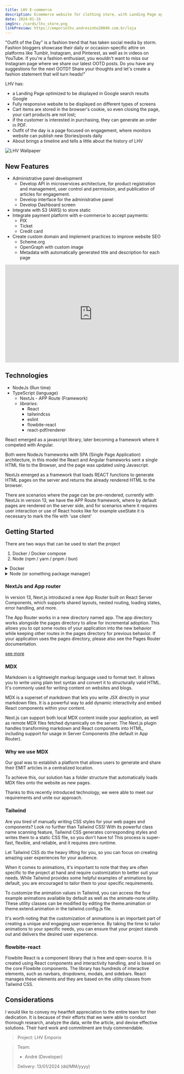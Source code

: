 ```yaml
---
title: LHV E-commerce
description: Ecommerce website for clothing store, with Landing Page optimized for SEO, fully responsive, page for publishing articles increasing engagement and generate invoices
date: 2024-01-16
imgSrc: /cards/lhv_store.png
linkPreview: https://emporiolhv.andresinho20049.com.br/loja
---
```


"Outfit of the Day" is a fashion trend that has taken social media by storm. Fashion bloggers showcase their daily or occasion-specific attire on platforms like Tumblr, Instagram, and Pinterest, as well as in videos on YouTube. If you're a fashion enthusiast, you wouldn't want to miss our Instagram page where we share our latest OOTD posts. Do you have any suggestions for the next OOTD? Share your thoughts and let's create a fashion statement that will turn heads!"

LHV has:
 - a Landing Page optimized to be displayed in Google search results Google
 - Fully responsive website to be displayed on different types of screens
 - Cart items are stored in the browser's cookie, so even closing the page, your cart products are not lost;
 - if the customer is interested in purchasing, they can generate an order in PDF.
 - Outfit of the day is a page focused on engagement, where monitors website can publish new Stories/posts daily
 - About brings a timeline and tells a little about the history of LHV

![LHV Wallpaper](https://raw.githubusercontent.com/andresinho20049/LHV-emporio/master/public/img/lhv_wallpaper_1.png)

## New Features
  - Administrative panel development
    - Develop API in microservices architecture, for product registration and management, user control and permission, and publication of articles for engagement.
    - Develop interface for the administrative panel
    - Develop Dashboard screen
  - Integrate with S3 (AWS) to store static
  - Integrate payment platform with e-commerce to accept payments:
    - PIX
    - Ticket
    - Credit card
  - Create custom domain and implement practices to improve website SEO
    - Scheme.org
    - OpenGraph with custom image
    - Metadata with automatically generated title and description for each page

<iframe width="560" height="315" src="https://www.youtube-nocookie.com/embed/7m22DWifbKI?si=xOvccR_f6e3FGaCn&amp;controls=0" title="YouTube video player" frameborder="0" allow="accelerometer; autoplay; clipboard-write; encrypted-media; gyroscope; picture-in-picture; web-share" allowfullscreen></iframe>

## Technologies
  - NodeJs (Run time)
  - TypeScript (language)
    - NextJs - APP Route (Framework)
    - _libraries_:
      - React
      - tailwindcss
      - eslint
      - flowbite-react
      - react-pdf/renderer

React emerged as a javascript library, later becoming a framework where it competed with Angular.

Both were NodeJs frameworks with SPA (Single Page Application) architecture, in this model the React and Angular frameworks sent a single HTML file to the Browser, and the page was updated using Javascript.

NextJs emerged as a framework that loads REACT functions to generate HTML pages on the server and returns the already rendered HTML to the browser.

There are scenarios where the page can be pre-rendered, currently with NextJs in version 13, we have the APP Route framework, where by default pages are rendered on the server side, and for scenarios where it requires user interaction or use of React hooks like for example useState it is necessary to mark the file with 'use client'

## Getting Started
There are two ways that can be used to start the project

1. Docker / Docker compose
2. Node (npm / yarn / pnpm / bun)

<details> 
<summary>
Docker
</summary>
<content>

1. Run docker compose with profile development
```sh
docker compose --profile development up
```

> if you want to build before running, incrude `--build`

Example:
```sh
docker compose --profile development up --build
```

2. Run docker compose with command start
```
docker compose up
```

</content>
</details> 

<details> 
<summary>
Node (or something package manager)
</summary>
<content>

> in this example will use npm

1. Run npm compose to run development
```sh
npm run dev
```

> if you want to build before running, exec `npm run build`

2. Run npm with command start
```sh
npm run start
```

> obs: If you want to briefly see the project working after making a clone of it, run it.

```sh
npm run preview
```

</content>
</details> 

### NextJs and App router
In version 13, Next.js introduced a new App Router built on React Server Components, which supports shared layouts, nested routing, loading states, error handling, and more.

The App Router works in a new directory named app. The app directory works alongside the pages directory to allow for incremental adoption. This allows you to opt some routes of your application into the new behavior while keeping other routes in the pages directory for previous behavior. If your application uses the pages directory, please also see the Pages Router documentation.

[see more](https://nextjs.org/docs/app/building-your-application/routing#:~:text=In%20version%2013,Pages%20Router%20documentation.)

### MDX
Markdown is a lightweight markup language used to format text. It allows you to write using plain text syntax and convert it to structurally valid HTML. It's commonly used for writing content on websites and blogs.

MDX is a superset of markdown that lets you write JSX directly in your markdown files. It is a powerful way to add dynamic interactivity and embed React components within your content.

Next.js can support both local MDX content inside your application, as well as remote MDX files fetched dynamically on the server. The Next.js plugin handles transforming markdown and React components into HTML, including support for usage in Server Components (the default in App Router).

### Why we use MDX
Our goal was to establish a platform that allows users to generate and share their EMIT articles in a centralized location.

To achieve this, our solution has a folder structure that automatically loads MDX files onto the website as new pages.

Thanks to this recently introduced technology, we were able to meet our requirements and unite our approach.

### Tailwind
Are you tired of manually writing CSS styles for your web pages and components? Look no further than Tailwind CSS! With its powerful class name scanning feature, Tailwind CSS generates corresponding styles and writes them to a static CSS file, so you don't have to! This process is super-fast, flexible, and reliable, and it requires zero runtime. 

Let Tailwind CSS do the heavy lifting for you, so you can focus on creating amazing user experiences for your audience.

When it comes to animations, it's important to note that they are often specific to the project at hand and require customization to better suit your needs. While Tailwind provides some helpful examples of animations by default, you are encouraged to tailor them to your specific requirements. 

To customize the animation values in Tailwind, you can access the four example animations available by default as well as the animate-none utility. These utility classes can be modified by editing the theme.animation or theme.extend.animation in the tailwind.config.js file. 

It's worth noting that the customization of animations is an important part of creating a unique and engaging user experience. By taking the time to tailor animations to your specific needs, you can ensure that your project stands out and delivers the desired user experience.

### flowbite-react
Flowbite React is a component library that is free and open-source. It is created using React components and interactivity handling, and is based on the core Flowbite components. The library has hundreds of interactive elements, such as navbars, dropdowns, modals, and sidebars. React manages these elements and they are based on the utility classes from Tailwind CSS.

## Considerations
I would like to convey my heartfelt appreciation to the entire team for their dedication. It is because of their efforts that we were able to conduct thorough research, analyze the data, write the article, and devise effective solutions. Their hard work and commitment are truly commendable.

> Project: LHV Emporio

> Team:   
> - André (Developer) 
> 
> Delivery: 13/01/2024 (dd/MM/yyyy)